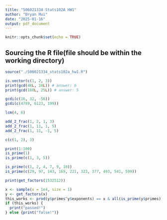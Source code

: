 ```yaml
---
title: "506021334 Stats102A HW1"
author: "Bryan Mui"
date: "2025-01-16"
output: pdf_document
---
```


```r
knitr::opts_chunk$set(echo = TRUE)
```

## Sourcing the R file(file should be within the working directory)

```r
source("./506021334_stats102a_hw1.R")
```

```r
is.vector(c(1, 2, 3))
print(gcd(48L, 18L)) # answer: 6
print(gcd(180L, 25L)) # answer: 5
```
```r
gcdi(c(16, 32, -58))
gcdi(c(4789, 6123, 199))
```
```r
lcm(4, 6)
```

```r
add_2_frac(1, 2, 1, 3)
add_2_frac(1, 11, 1, 5)
add_2_frac(1, 11, -1, 5)
```
```r
c(c(1, 2), 3)
```

```r
print(1:100)
is_prime(1)
is_prime(c(1, 3, 5))
```


```r
is_prime(c(1, 2, 4, 7, 9, 10))
is_prime(c(29, 97, 143, 169, 221, 323, 377, 493, 541, 599))

```


```r
print(get_factors(1532512))
```


```r
x <- sample(x = 1e4, size = 1)
y <- get_factors(x)
this_works <- prod(y$primes^y$exponents) == x & all(is_prime(y$primes))
if (this_works) {
  print("passed!")
} else {print("false!")}
```

